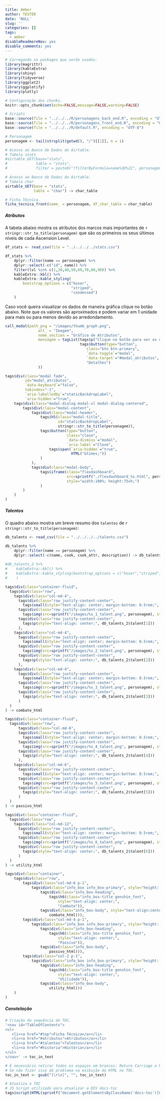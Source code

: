 ```yaml
---
title: Amber
author: TESTER
date: 'NULL'
slug: ''
categories: []
tags:
  - amber
disableReadmoreNav: yes
disable_comments: yes
---
```


```r

# Carregando os packages que serão usados.
library(magrittr)
library(kableExtra)
library(shiny)
library(tidyverse)
library(ggplot2)
library(ggplotify)
library(plotly)

# Configuração dos chunks.
knitr::opts_chunk$set(echo=FALSE,message=FALSE,warning=FALSE)

# Scripts
base::source(file = "../../../R/personagens_back_end.R", encoding = "UTF-8")
base::source(file = "../../../R/personagens_front_end.R", encoding = "UTF-8")
base::source(file = "../../../R/default.R", encoding = "UTF-8")

# Personagem
personagem <- tail(strsplit(getwd(), "/")[[1]], n = 1)

```

```r

# Acesso ao Banco de Dados do Airtable.
# Tabela stats
#airtable_GET(base="stats",
#             table = "stats",
#             filter = paste0("?filterByFormula=name%3D%22", personagem,"%22")) -> stats

# Acesso ao Banco de Dados do Airtable.
# Tabela char
airtable_GET(base = "stats",
             table = "char") -> char_table
```

```r
# Ficha Técnica
ficha_tecnica_front(name_ = personagem, df_char_table = char_table)
```

<h5 id="atributos" class="header_toc">Atributos</h3>

A tabela abaixo mostra os atributos dos marcos mais importantes de `r stringr::str_to_title(personagem)` que são os primeiros os seus últimos níveis de cada Ascension Level.

```r
df_stats <- read_csv(file = "../../../../stats.csv")

df_stats %>%
    dplyr::filter(name == personagem) %>%
    dplyr::select(-c("id", name)) %>% 
    filter(lvl %in% c(1,20,40,50,60,70,80,90)) %>%
    kableExtra::kbl() %>%
    kableExtra::kable_styling(
        bootstrap_options = c("hover",
                              "striped",
                              "condensed")
    )
```

Caso você queira visualizar os dados de maneira gráfica clique no botão abaixo. Note que os valores são aproximados e podem variar em 1 unidade para mais ou para menos devido ao arredondamento.

```r
call_modal(path_png = "/images/thumb_graph.png",
               alt_ = "Imagem",
               nome_section = "Gráfico de Atributos",
               mensagem = tagList(tags$p("Clique no botão para ver os detalhes."),
                                  tags$button(type="button",
                                     class="btn btn-primary",
                                     `data-toggle`="modal",
                                     `data-target`="#modal_atributos",
                                     "Detalhes")
               ))
```

```r
tags$div(class="modal fade",
         id="modal_atributos",
         `data-keyboard`="false",
         tabindex="-1",
         `aria-labelledby`="staticBackdropLabel",
         `aria-hidden`="true",
    tags$div(class="modal-dialog modal-xl modal-dialog-centered",
        tags$div(class="modal-content",
            tags$div(class="modal-header",
                tags$h5(class="modal-title",
                        id="staticBackdropLabel",
                        stringr::str_to_title(personagem)),
                tags$button(type="button",
                            class="close",
                            `data-dismiss`="modal",
                            `aria-label`="Close",
                    tags$span(`aria-hidden`="true",
                              HTML("&times;"))
                )
            ),
            tags$div(class="modal-body",
                tags$iframe(class="flexdashboard",
                            src=sprintf("./flexdashboard_%s.html", personagem),
                            style="width:100%; height:75vh;")
                )
        )
    )
)

```

<h5 id="talentos" class="header_toc">Talentos</h3>

O quadro abaixo mostra um breve resumo dos `talentos` de `r stringr::str_to_title(personagem)`:

```r
db_talents <- read_csv(file = "../../../../talents.csv")

db_talents %>%
    dplyr::filter(name == personagem) %>%
    dplyr::select(-c(name, cook, cook_attr, description)) -> db_talents_2
    
#db_talents_2 %>%
#    kableExtra::kbl() %>%
#    kableExtra::kable_styling(bootstrap_options = c("hover","striped","condensed")
#    )
```

```r
tags$div(class="container-fluid",
  tags$div(class="row",
    tags$div(class="col-md-4",
      tags$div(class="row justify-content-center",
        tags$small(style="text-align: center; margin-bottom: 0.5rem;", "Ataque Normal")),
      tags$div(class="row justify-content-center",
        tags$img(src=sprintf("/images/%s_1_talent.png", personagem), style="width: 50px;")),
      tags$div(class="row justify-content-center",
        tags$p(style="text-align: center;", db_talents_2$talent[1]))
      ),
    tags$div(class="col-md-4",
      tags$div(class="row justify-content-center",
        tags$small(style="text-align: center; margin-bottom: 0.5rem;", "Habilidade")),
      tags$div(class="row justify-content-center",
        tags$img(src=sprintf("/images/%s_2_talent.png", personagem), style="width: 50px;")),
      tags$div(class="row justify-content-center",
        tags$p(style="text-align: center;", db_talents_2$talent[2]))
      ),
    tags$div(class="col-md-4",
      tags$div(class="row justify-content-center",
        tags$small(style="text-align: center; margin-bottom: 0.5rem;", "Supremo")),
      tags$div(class="row justify-content-center",
        tags$img(src=sprintf("/images/%s_3_talent.png", personagem), style="width: 50px;")),
      tags$div(class="row justify-content-center",
        tags$p(style="text-align: center;", db_talents_2$talent[3]))
      )
  )
) -> combate_html

tags$div(class="container-fluid",
  tags$div(class="row",
      tags$div(class="col-md-6",
      tags$div(class="row justify-content-center",
        tags$small(style="text-align: center; margin-bottom: 0.5rem;", "Ascensão 1")),
      tags$div(class="row justify-content-center",
        tags$img(src=sprintf("/images/%s_4_talent.png", personagem), style="width: 50px;")),
      tags$div(class="row justify-content-center",
        tags$p(style="text-align: center;", db_talents_2$talent[4]))
      ),
    tags$div(class="col-md-6",
      tags$div(class="row justify-content-center",
        tags$small(style="text-align: center; margin-bottom: 0.5rem;", "Ascensão 4")),
      tags$div(class="row justify-content-center",
        tags$img(src=sprintf("/images/%s_5_talent.png", personagem), style="width: 50px;")),
      tags$div(class="row justify-content-center",
        tags$p(style="text-align: center;", db_talents_2$talent[5]))
      )
  )
) -> passivo_html

tags$div(class="container-fluid",
  tags$div(class="row",
    tags$div(class="col-md-12",
      tags$div(class="row justify-content-center",
        tags$small(style="text-align: center; margin-bottom: 0.5rem;", "Utilidade")),
      tags$div(class="row justify-content-center",
        tags$img(src=sprintf("/images/%s_6_talent.png", personagem), style="width: 50px;")),
      tags$div(class="row justify-content-center",
        tags$p(style="text-align: center;", db_talents_2$talent[6]))
      )
  )
) -> utility_html

tags$div(class="container",
    tags$div(class="row",
        tags$div(class="col-md-6 p-1",
            tags$div(class="info_box info_box-primary", style="height: 91%;",
                tags$div(class="info_box-heading",
                    tags$h6(class="info_box-title genshin_font",
                        style="text-align: center;",
                        "Combate")),
                tags$div(class="info_box-body", style="text-align:center",
                    combate_html))),
        tags$div(class="col-md-4 p-1",
            tags$div(class="info_box info_box-primary", style="height: 91%;",
                tags$div(class="info_box-heading",
                    tags$h6(class="info_box-title genshin_font",
                        style="text-align: center;",
                        "Passivo")),
                tags$div(class="info_box-body",
                    passivo_html))),
        tags$div(class="col-2 p-1",
            tags$div(class="info_box info_box-primary", style="height: 91%;",
                tags$div(class="info_box-heading",
                    tags$h6(class="info_box-title genshin_font",
                        style="text-align: center;",
                        "Utilidade")),
                tags$div(class="info_box-body",
                    utility_html)))
    )
)
```

<h5 id="constelacao" class="header_toc">Constelação</h3>



```r
# Criação da sequência do TOC.
'<nav id="TableOfContents">
<ul>
   <li><a href="#top">Ficha Técnica</a></li>
   <li><a href="#atributos">Atributos</a></li>
   <li><a href="#talentos">Talentos</a></li>
   <li><a href="#historia">História</a></li>
</ul>
</nav>' -> toc_in_text

# É necessário retirar todos os espaços em brancos: Return Carriage e Nova linhas.
# Se não fizer isso dá problema na exibição do HTML no TOC.
toc_in_text <- gsub("[\r\n]", "", toc_in_text)

# Atualiza o TOC
# JS Script utilizado para atualizar a DIV docs-toc
tags$script(HTML(sprintf("document.getElementsByClassName('docs-toc')[0].innerHTML = '%s';", toc_in_text)))
```
